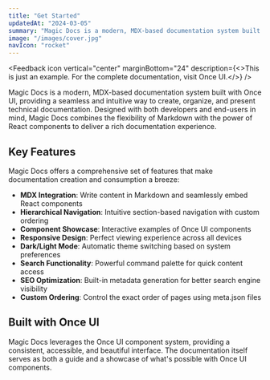 ```yaml
---
title: "Get Started"
updatedAt: "2024-03-05"
summary: "Magic Docs is a modern, MDX-based documentation system built with Once UI."
image: "/images/cover.jpg"
navIcon: "rocket"
---
```


<Feedback
  icon
  vertical="center"
  marginBottom="24"
  description={<>This is just an example. For the complete documentation, visit <SmartLink href="https://docs.once-ui.com">Once UI</SmartLink>.</>}
/>

Magic Docs is a modern, MDX-based documentation system built with Once UI, providing a seamless and intuitive way to create, organize, and present technical documentation. Designed with both developers and end-users in mind, Magic Docs combines the flexibility of Markdown with the power of React components to deliver a rich documentation experience.

## Key Features

Magic Docs offers a comprehensive set of features that make documentation creation and consumption a breeze:

- **MDX Integration**: Write content in Markdown and seamlessly embed React components
- **Hierarchical Navigation**: Intuitive section-based navigation with custom ordering
- **Component Showcase**: Interactive examples of Once UI components
- **Responsive Design**: Perfect viewing experience across all devices
- **Dark/Light Mode**: Automatic theme switching based on system preferences
- **Search Functionality**: Powerful command palette for quick content access
- **SEO Optimization**: Built-in metadata generation for better search engine visibility
- **Custom Ordering**: Control the exact order of pages using meta.json files

## Built with Once UI

Magic Docs leverages the Once UI component system, providing a consistent, accessible, and beautiful interface. The documentation itself serves as both a guide and a showcase of what's possible with Once UI components.

<Grid fillWidth gap="8" columns="2" mobileColumns="1" marginTop="20">
<PageList path={["components"]} padding="16"/>
</Grid>